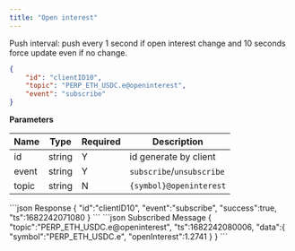 ```yaml
---
title: "Open interest"
---
```


Push interval: push every 1 second if open interest change and 10 seconds force update even if no change.

```json
{
    "id": "clientID10",
    "topic": "PERP_ETH_USDC.e@openinterest",
    "event": "subscribe"
}
```

**Parameters**

| Name   | Type   | Required | Description                               |
| ------ | ------ | -------- | ----------------------------------------- |
| id     | string | Y        | id generate by client                     |
| event  | string | Y        | `subscribe`/`unsubscribe`                 |
| topic  | string | N        | `{symbol}@openinterest`                   |

<RequestExample>
```json Response
{
   "id":"clientID10",
   "event":"subscribe",
   "success":true,
   "ts":1682242071080
}
```
</RequestExample>


<ResponseExample>
```json Subscribed Message
{
   "topic":"PERP_ETH_USDC.e@openinterest",
   "ts":1682242080006,
   "data":{
      "symbol":"PERP_ETH_USDC.e",
      "openInterest":1.2741
   }
}
```
</ResponseExample>